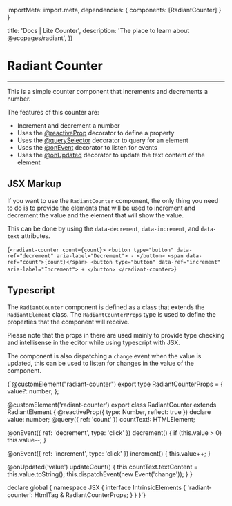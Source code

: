 

  importMeta: import.meta,
  dependencies: {
    components: [RadiantCounter]
  }
}

  title: 'Docs | Lite Counter',
  description: 'The place to learn about @ecopages/radiant',
})

# Radiant Counter
---

This is a simple counter component that increments and decrements a number. 

The features of this counter are:
- Increment and decrement a number
- Uses the [@reactiveProp](/docs/reactive-prop) decorator to define a property
- Uses the [@querySelector](/docs/query-selector) decorator to query for an element
- Uses the [@onEvent](/docs/on-event) decorator to listen for events
- Uses the [@onUpdated](/docs/on-updated) decorator to update the text content of the element

<RadiantCounter value={5} />

## JSX Markup

If you want to use the `RadiantCounter` component, the only thing you need to do is to provide the elements that will be used to increment and decrement the value and the element that will show the value.

This can be done by using the `data-decrement`, `data-increment`, and `data-text` attributes.

<CodeBlock lang="jsx">{`<radiant-counter count={count}>
  <button type="button" data-ref="decrement" aria-label="Decrement">
    -
  </button>
  <span data-ref="count">{count}</span>
  <button type="button" data-ref="increment" aria-label="Increment">
    +
  </button>
</radiant-counter>`}</CodeBlock>

## Typescript

The `RadiantCounter` component is defined as a class that extends the `RadiantElement` class. The `RadiantCounterProps` type is used to define the properties that the component will receive.

Please note that the props in there are used mainly to provide type checking and intellisense in the editor while using typescript with JSX.

The component is also dispatching a `change` event when the value is updated, this can be used to listen for changes in the value of the component.

<CodeBlock lang='typescript'>{`@customElement("radiant-counter")
export type RadiantCounterProps = {
  value?: number;
};

@customElement('radiant-counter')
export class RadiantCounter extends RadiantElement {
  @reactiveProp({ type: Number, reflect: true }) declare value: number;
  @query({ ref: 'count' }) countText!: HTMLElement;

  @onEvent({ ref: 'decrement', type: 'click' })
  decrement() {
    if (this.value > 0) this.value--;
  }

  @onEvent({ ref: 'increment', type: 'click' })
  increment() {
    this.value++;
  }

  @onUpdated('value')
  updateCount() {
    this.countText.textContent = this.value.toString();
    this.dispatchEvent(new Event('change'));
  }
}

declare global {
  namespace JSX {
    interface IntrinsicElements {
      'radiant-counter': HtmlTag & RadiantCounterProps;
    }
  }
}`}</CodeBlock>